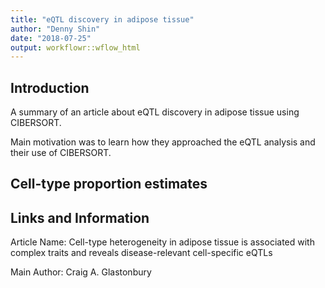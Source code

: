---
title: "eQTL discovery in adipose tissue"
author: "Denny Shin"
date: "2018-07-25"
output: workflowr::wflow_html
---

## **Introduction**

A summary of an article about eQTL discovery in adipose tissue using CIBERSORT.

Main motivation was to learn how they approached the eQTL analysis and their use of CIBERSORT.


## **Cell-type proportion estimates**



## **Links and Information**

Article Name: Cell-type heterogeneity in adipose tissue is associated with complex traits and reveals disease-relevant cell-specific eQTLs

Main Author: Craig A. Glastonbury
